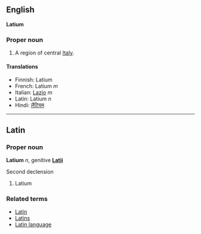 ==English==
'''Latium'''

===Proper noun===

#A region of central [[Italy]].

====Translations====
*Finnish: Latium
*French: Latium ''m''
*Italian: [[Lazio]] ''m''
*Latin: Latium ''n''
*Hindi: [[लैटियम]]
----

==Latin==
===Proper noun===
'''Latium''' ''n'', genitive '''[[Latii]]'''

Second declension

#Latium

===Related terms===
*[[Latin]]
*[[Latins]]
*[[Latin language]]